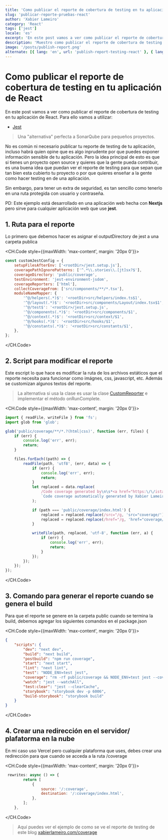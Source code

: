 ```yaml
---
title: 'Como publicar el reporte de cobertura de testing en tu aplicación de React'
slug: 'publicar-reporte-pruebas-react'
author: 'Xabier Lameiro'
category: 'React'
tags: ['jest']
locale: 'es'
excerpt: 'En este post vamos a ver como publicar el reporte de cobertura de testing en tu aplicación de React.'
description: 'Muestro como publicar el reporte de cobertura de testing con jest en tu aplicación de React o Nextjs, para que tu mismo o la gente pueda ver la cobertura de testing de tu proyecto.'
image: '/posts/publish-report.png'
alternate: [{ lang: 'en', url: 'publish-report-testing-react' }, { lang: 'gl', url: 'publicar-informe-probas-react' }]
---
```


# Como publicar el reporte de cobertura de testing en tu aplicación de React

<Date date="01-01-2023" />

En este post vamos a ver como publicar el reporte de cobertura de testing en tu aplicación de React. Para ello vamos a utilizar:

-   [Jest](https://jestjs.io/ 'Enlace a jestjs.io')

> Una "alternativa" perfecta a SonarQube para pequeños proyectos.

No es común ni necesario publicar tu reporte de testing de tu aplicación, incluso habrá quien opine que es algo inprudente por que
puedes exponer información sensible de tu aplicación. Pero la idea principal de esto es que si tienes un proyecto open source y quieres
que la gente pueda contribuir, es una buena idea que puedan ver el reporte de testing para que sepan que tan bien esta cubierto tu proyecto o
por que quieres enseñar a la gente como hacer testing en de una aplicación.

Sin embargo, para tener un extra de seguridad, es tan sencillo como tenerlo en una ruta protegida con usuario y contraseña.

PD: Este ejemplo está desarrollado en una aplicación web hecha con **Nextjs** pero sirve para cualquier aplicación web que
use **jest**.

## 1. Ruta para el reporte

Lo primero que debemos hacer es asignar el outputDirectory de jest a una carpeta publica

<CH.Code style={{maxWidth: 'max-content', margin: '20px 0'}}>

```javascript jest.config.js mark=4
const customJestConfig = {
    setupFilesAfterEnv: ['<rootDir>/jest.setup.js'],
    coveragePathIgnorePatterns: ['^.*\\.stories\\.[jt]sx?$'],
    coverageDirectory: 'public/coverage',
    testEnvironment: 'jest-environment-jsdom',
    coverageReporters: ['html'],
    collectCoverageFrom: ['src/components/**/*.tsx'],
    moduleNameMapper: {
        '^@/helpers(.*)$': '<rootDir>src/helpers/index.ts$1',
        '^@/layout(.*)$': '<rootDir>src/components/Layout/index.tsx$1',
        '^@/test$': '<rootDir>/jest.setup.js',
        '^@/components(.*)$': '<rootDir>src/components/$1',
        '^@/context(.*)$': '<rootDir>src/context/$1',
        '^@/hooks(.*)$': '<rootDir>src/hooks/$1',
        '^@/constants(.*)$': '<rootDir>src/constants/$1',
    },
};
```

</CH.Code>

## 2. Script para modificar el reporte

Este escript lo que hace es modificar la ruta de los archivos estáticos que el reporte necesita para funcionar como imágnes, css, javascript, etc.
Además se customizan algunos textos del reporte.

> La alternativa si usa la clase es usar la clase [CustomReporter](https://jestjs.io/docs/configuration 'Página de configuración de Jest') e implementar el método onRunComplete.

<CH.Code style={{maxWidth: 'max-content', margin: '20px 0'}}>

```javascript custom-reporter.js
import { readFile, writeFile } from 'fs';
import glob from 'glob';

glob('public/coverage/**/*.?(html|css)', function (err, files) {
    if (err) {
        console.log('err', err);
        return;
    }

    files.forEach((path) => {
        readFile(path, 'utf8', (err, data) => {
            if (err) {
                console.log('err', err);
                return;
            }
            let replaced = data.replace(
                /Code coverage generated by\n\s*<a href="https:\/\/istanbul\.js\.org\/"/g,
                `Code coverage automatically generated by Xabier Lameiro on ${new Date().toLocaleDateString()}`
            );

            if (path === 'public/coverage/index.html') {
                replaced = replaced.replace(/src="/g, 'src="coverage/');
                replaced = replaced.replace(/href="/g, 'href="coverage/');
            }

            writeFile(path, replaced, 'utf-8', function (err, a) {
                if (err) {
                    console.log('err', err);
                    return;
                }
            });
        });
    });
});
```

</CH.Code>

## 3. Comando para generar el reporte cuando se genera el build

Para que el reporte se genere en la carpeta public cuando se termina la build, debemos agregar los siguientes comandos en el package.json

<CH.Code style={{maxWidth: 'max-content', margin: '20px 0'}}>

```json package.json mark=5,9
{
    "scripts": {
        "dev": "next dev",
        "build": "next build",
        "postbuild": "npm run coverage",
        "start": "next start",
        "lint": "next lint",
        "test": "NODE_ENV=test jest",
        "coverage": "rm -rf public/coverage && NODE_ENV=test jest --coverage && node custom-reporter.js",
        "watch": "jest --watchAll",
        "test:clear": "jest --clearCache",
        "storybook": "storybook dev -p 6006",
        "build-storybook": "storybook build"
    }
}
```

</CH.Code>

## 4. Crear una redirección en el servidor/ plafatorma en la nube

En mi caso uso Vercel pero cualquier plataforma que uses, debes crear una redirección para que cuando se acceda a la ruta /coverage

<CH.Code style={{maxWidth: 'max-content', margin: '20px 0'}}>

```javascript next.config.js mark=4,5
 rewrites: async () => {
        return [
            {
                source: '/:coverage',
                destination: '/:coverage/index.html',
            },
        ];
    },
```

</CH.Code>

> Aquí puedes ver el ejemplo de como se ve el reporte de testing de este blog [xabierlameiro.com/coverage](https://xabierlameiro.com/coverage 'Sección de coverage')
